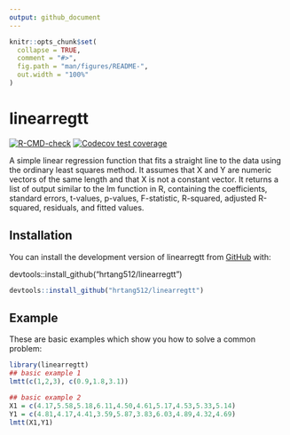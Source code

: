 ```yaml
---
output: github_document
---
```


<!-- README.md is generated from README.Rmd. Please edit that file -->

```r
knitr::opts_chunk$set(
  collapse = TRUE,
  comment = "#>",
  fig.path = "man/figures/README-",
  out.width = "100%"
)
```

# linearregtt

<!-- badges: start -->
[![R-CMD-check](https://github.com/hrtang512/linearregtt/actions/workflows/R-CMD-check.yaml/badge.svg)](https://github.com/hrtang512/linearregtt/actions/workflows/R-CMD-check.yaml)
[![Codecov test coverage](https://codecov.io/gh/hrtang512/linearregtt/branch/master/graph/badge.svg)](https://app.codecov.io/gh/hrtang512/linearregtt?branch=master)
<!-- badges: end -->

A simple linear regression function that fits a straight line to the data using the ordinary least squares method. It assumes that X and Y are numeric vectors of the same length and that X is not a constant vector. It returns a list of output similar to the lm function in R, containing the coefficients, standard errors, t-values, p-values, F-statistic, R-squared, adjusted R-squared, residuals, and fitted values.

## Installation

You can install the development version of linearregtt from [GitHub](https://github.com/) with:

devtools::install_github("hrtang512/linearregtt")

```r
devtools::install_github("hrtang512/linearregtt")
```

## Example

These are basic examples which show you how to solve a common problem:

```r
library(linearregtt)
## basic example 1
lmtt(c(1,2,3), c(0.9,1.8,3.1))

## basic example 2
X1 = c(4.17,5.58,5.18,6.11,4.50,4.61,5.17,4.53,5.33,5.14)
Y1 = c(4.81,4.17,4.41,3.59,5.87,3.83,6.03,4.89,4.32,4.69)
lmtt(X1,Y1)
```
